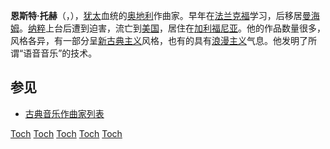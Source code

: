 {{Infobox classical
| 中文名 = 托赫
| 画像 = Ernst-Toch.jpg
| 附注 =      
| 原文名 = Ernst Toch        
| 国别 = 奥地利    
| 出生日期 = 1887年12月7日
| 出生地 = 维也纳
| 逝世日期 = 1964年10月1日(76歲)
| 逝世地 = 加州圣莫尼卡
| 所属时期 = 20世纪
| 所属乐派 =  
| 擅长作品类型 = 管弦乐，室内乐，合唱，电影配乐
| 代表作 = 七部交响曲，三部协奏曲，八首弦乐四重奏，合唱《地理赋格》，电影配乐《唐璜的私生活》
| 师从 = 
| 学生 = [[霍尔姆波|霍尔姆波]]
| 官方网站 = 
}}

'''恩斯特·托赫'''（{{lang-de|'''Ernst Toch'''}}，{{bd|1887年|12月7日|1964年|10月1日|catIdx=T}}），[[犹太|犹太]]血统的[[奥地利|奥地利]]作曲家。早年在[[法兰克福|法兰克福]]学习，后移居[[曼海姆|曼海姆]]。[[纳粹|纳粹]]上台后遭到迫害，流亡到[[美国|美国]]，居住在[[加利福尼亚|加利福尼亚]]。他的作品数量很多，风格各异，有一部分呈[[新古典主义|新古典主义]]风格，也有的具有[[浪漫主义音乐|浪漫主义]]气息。他发明了所谓“语音音乐”的技术。

==参见==
* [[古典音乐作曲家列表|古典音乐作曲家列表]]

{{Authority control}}
[[Category:美国作曲家|Toch]]
[[Category:奧地利作曲家|Toch]]
[[Category:20世纪作曲家|Toch]]
[[Category:犹太音乐家|Toch]]
[[Category:奥地利犹太人|Toch]]